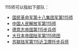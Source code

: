 115师可以指如下部队：
*[[国民革命军第十八集团军第115师|国民革命军第十八集团军第115师]]
*[[中国人民解放军陆军合成第一一五旅|中国人民解放军第115师]]
*[[德意志帝国第115步兵师|德意志帝国第115步兵师]]
*[[大日本帝国陆军第115师团|大日本帝国陆军第115师团]]
*[[苏联陆军第115近卫摩托步兵师|苏联陆军第115近卫摩托步兵师]]

{{Disambig|cat=组织机构消歧义}}